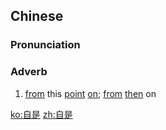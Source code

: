 ==Chinese==
{{zh-forms}}

===Pronunciation===
{{zh-pron
|m=zìshì
|mn=chū-sī
|cat=adv
}}

===Adverb===
{{zh-adv}}

# {{lb|zh|literary}} [[from]] this [[point]] [[on]]; [[from]] [[then]] on

[[ko:自是]]
[[zh:自是]]